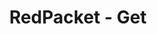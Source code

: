 ---
title: 'RedPacket - Get'
openapi: '/en/api-reference/openapi-en.json GET /redpacket/v1/{id}'
---